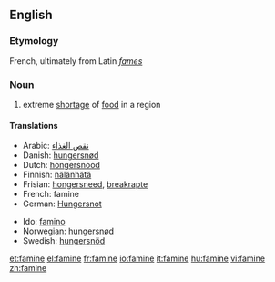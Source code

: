 ==English==
===Etymology===
French, ultimately from Latin ''[[fames]]''

===Noun===
{{wikipedia}}

#extreme [[shortage]] of [[food]] in a region

====Translations====
{{top}}
*Arabic: [[نقص الغذاء]]
* Danish: [[hungersnød]] {{c}}
* Dutch: [[hongersnood]] {{m}}
* Finnish: [[nälänhätä]]
* Frisian: [[hongersneed]], [[breakrapte]]
* French: famine {{f}}
* German: [[Hungersnot]] {{f}}
{{mid}}
* Ido: [[famino]]
* Norwegian: [[hungersnød]] {{m}}
* Swedish: [[hungersnöd]]
{{bottom}}

[[et:famine]]
[[el:famine]]
[[fr:famine]]
[[io:famine]]
[[it:famine]]
[[hu:famine]]
[[vi:famine]]
[[zh:famine]]